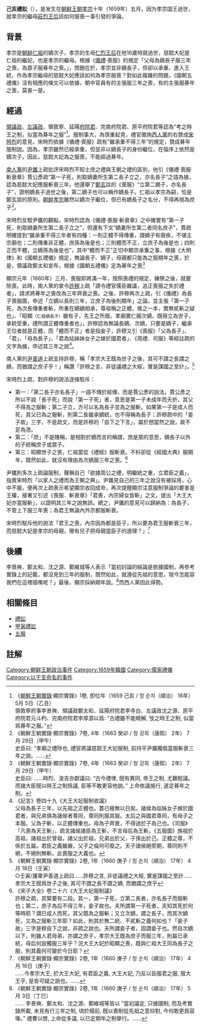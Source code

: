 '''己亥禮訟'''（{{lang-ko|기해예송}}），是发生在[[朝鲜王朝|朝鲜王朝]][[朝鮮孝宗|孝宗]]十年（1659年）五月，因为孝宗国王過世，就孝宗的繼母[[莊烈王后|莊烈王后]]該如何服喪一事引發的爭論。

==背景==
孝宗是[[朝鲜仁祖|朝鲜仁祖]]的嫡次子，孝宗的生母[[仁烈王后|仁烈王后]]在他16歲時就過世，慈懿大妃是仁祖的繼妃，也是孝宗的繼母。根據《[[儀禮|儀禮]]·喪服》的規定「父母為嫡長子服三年之喪，為眾子服朞年之喪。」，問題在於，孝宗並非嫡長子，但卻以承重、進入王統，作為孝宗繼母的慈懿大妃應該如何為孝宗服喪？對如此複雜的問題，《國朝五禮儀》沒有相應的條文可以依據，朝中官員有的主張服三年之喪，有的主張服朞年之喪，莫衷一是。

==經過==
[[領議政|領議政]]{{link-ko|鄭太和|정태화}}、[[左議政|左議政]]{{link-ko|沈之源|심지원}}、領敦寧{{link-ko|李景奭|이경석}}、延陽[[府院君|府院君]]{{link-ko|李時白|이시백}}、完南府院君{{link-ko|李原淵|이후원}}、原平府院君{{link-ko|元斗杓|원두표}}等認為“考之時王之制，似當為朞年之服”<ref>《[[朝鮮王朝實錄|朝鮮王朝實錄]]·顯宗實錄》1卷, 卽位年（1659 己亥 / 청 순치（順治） 16年） 5月 5日（乙丑）<br>領敦寧府事李景奭、領議政鄭太和、延陽府院君李寺白、左議政沈之源、原平府院君元斗杓、完南府院君李厚源以爲: “古禮雖不能曉解, 攷之時王之制, 似當爲朞年之服。”</ref>。服制事大，為慎重起見，禮官徵詢[[西人黨|西人黨]]的右贊成[[宋時烈|宋時烈]]的意見，宋時烈依據《儀禮·喪服》疏有“雖承重不得三年”的規定，贊成朞年服制說。因為，孝宗雖然已經承重，但並非以嫡長子的身份繼位，在倫序上依然是嫡次子，因此，慈懿大妃為之服喪，不能超過朞年。

[[南人黨|南人黨]]的[[尹鑴|尹鑴]]上疏批評宋時烈不知士庶之禮與王朝之禮的區別，他引《儀禮·喪服·斬衰章》賈公彥疏“第一子死，則取嫡妻所生第二長子立之，亦名長子”之語為據，認為慈懿大妃應服斬衰三年。他還舉了[[鄭玄|鄭玄]]註的《喪服》“立第二嫡子，亦名長子”，證明嫡長子過世之後，第二嫡子也可以稱作嫡長子。仁祖以孝宗為嗣，恰是鄭玄說的原則。[[朝鲜孝宗|朝鲜孝宗]]雖然以嫡次子繼位，但已有嫡長子之名分，不得再視為庶子<ref>《朝鮮王朝實錄·顯宗實錄》7卷, 4年（1663 癸卯 / 청 강희（康熙） 2年） 7月 29日（甲午）<br>史臣曰: “孝廟之禮陟也, 禮官將議慈懿王大妃服制, 前持平尹鑴獨倡當服斬衰三年之說。……</ref>。

宋時烈反駁尹鑴的觀點，宋時烈認為《儀禮·喪服·斬衰章》之中確實有“第一子死，則取嫡妻所生第二長子立之”，但還有下文“嫡妻所生第二者同名庶子”，賈疏明確提到“雖承重不得三年者有四種：一則正體不得傳重，謂嫡子有廢疾，不堪主宗廟也；二則傳重非正體，庶孫為後是也；三則體而不正，立庶子為後是也；四則正而不體，立嫡孫為後是也”，其中“體而不正”正切中顯宗承重之事，根據《大明律》和《國朝五禮儀》規定，無論長子、嫡子，母親都只能為之服期年之喪，於是，領議政鄭太和宣布，根據《國朝五禮儀》定為朞年之喪<ref>《朝鮮王朝實錄·顯宗實錄》7卷, 4年（1663 癸卯 / 청 강희（康熙） 2年） 7月 29日（甲午）<br>史臣曰: ……時烈、浚吉亦獻議曰: “古今禮律, 旣有異同, 帝王之制, 尤難輕議。 而諸大臣旣以時王之制爲議, 臣等不敢更容他說。” 上命依議施行, 遂定朞年之制。</ref>

顯宗元年（1660年）三月，喪服即將滿一年，按照喪禮的規定，練祭之後，就要除喪。此時，南人黨的掌令[[許穆|許穆]]上疏「請令禮官儒臣雜議，追正喪服之失於禮者」，請求將朞年之喪改為三年齊衰之喪。之後，許穆再次上疏，引《儀禮》為長子喪服圖，申述「立嫡以長則三年，立庶子為後則期年」之論，並主張「第一子死，為次長傳重者斬，所重在嫡嫡相承，尊祖稱之正體，推之一本，實無貳斬之疑也」、「昭顯<small>（仁祖嫡長子）</small>雖有子，先王之所廢。孝廟實仁廟次嫡，既冊立為世子，承統受重，禮所謂正體傳重者也」，許穆認為無論長嫡、次嫡，只要是嫡子，繼承王位者就是正體，而「體而不正」者是指妾子，許穆又引《喪服》「父為長子」、「君」、「母為長子」、「君為姑姊妹女子之嫁於國君者」、《周禮．司服》等經註疏的文字為據，申述其三年之說<ref>《記言》卷四十九《大王大妃服制收議》<br>父母為長子三年，以先祖之正體也。蓋已極無以日矣。諸侯為姑姊女子嫁於國君者，與兄弟俱為諸侯者尊同，尊同則服其服。太后之與國君尊同，有母子之本服。父為子斬，以正體傳重也。母為子齊衰，不得過於子為己也。《司服》「凡喪為天王斬」，疏言諸侯諸臣為王斬，不言母后為王斬。《五服圖》族祖於高祖，諸祖出於曾祖，諸父出於祖，兄弟出於父，子孫出於己。正體之尊，不係於五屬。君臣之義雖嚴，父子之倫何可廢之。天子諸侯絕旁期，尊同則不絕，不絕則無斬。此喪服之大義也。</ref>。

南人黨的[[尹善道|尹善道]]上疏支持許穆，稱「孝宗大王既為世子之後，其可不謂之長謂之嫡，而猶謂之庶子乎！」稱讚「許穆之言，非徒議禮之大經，實是謀國之至計」。<ref>《朝鮮王朝實錄·顯宗實錄》2卷, 1年（1660 庚子 / 청 순치（順治） 17年） 4月 18日（壬寅）<br>○壬寅/護軍尹善道上疏曰……許穆之言, 非徒議禮之大經, 實是謀國之至計…… 孝宗大王旣爲世子之後, 其可不謂之長不謂之嫡, 而猶謂之庶乎</ref>

宋時烈上疏，對許穆的說法逐條駁斥：

*第一：「第二長子亦名長子」一語不傳於經傳，而是賈公彥的說法，賈公彥之所以不說「長子死」而說「第一子死」者，意思是第一子未成年而夭折，其父不得為之服斬；第二子立，方可以名為長子並為之服斬。如果第一子是成人而死，其父已為之服斬，則第二長雖承嫡統，也不得稱為長子；許穆疏中的「妾子故」三字，不是疏文，而是許穆的「自下之下言」，屬於想當然之說，故不足為憑。
*第二：「庶」不是賤稱，是相對於嫡而言的稱謂，庶是眾的意思，嫡長子以外的子統稱庶子或眾子。
*第三：昭顯世子之喪，仁祖當從《禮經》服斬衰。不料卻從《經國大典》服期年，既然如此，就沒有理由為次嫡服三年之喪。<ref>《宋子大全》卷二十六《大王大妃服制議》<br>許穆之疏，其緊要有二段。其一，第一子死，立第二長者，亦名長子而服斬也；第二，庶子為后不得三年，妾子故也。夫所謂第一子死者，夫知其死於何等時耶？謂已成人而死，其父既為之服斬；又立次嫡，謂之長子，而其次嫡死，又為之服斬三年耶？如此，則其於無二統、不貳斬之義何如也？「妾子故」三字是穆自下之說，非疏之說也。夫所謂妾子者，固謂妾子也。然自次嫡以下，則雖人君母弟，亦謂之庶子，孝宗大王既為庶子而服三年，則屬已承統，母后何設獨服三年乎？況大王大妃於昭顯之喪，既與仁祖大王同為長子之服，則其義何可變於今日耶？</ref>

尹鑴則多次上疏論服制，聲稱自己「欲據周公之禮，明繼統之重，立君臣之義」，指責宋時烈「以家人之禮而為王朝之典」。尹鑴見自己的三年之說沒有被採用，心中不服，便再次上疏表示希望顯宗收回成命，再次提醒顯宗注意服制爭論的要害是王權，接著又引述《喪服．斬衰章》「君喪，內宗婦女皆斬」之文，提出「大王大妃亦當服斬」，以證明其三年之說無誤。總之，尹鑴的意見可以歸納為：為長子，不管上下服三年喪；為君王無論內外宗都服斬衰。

宋時烈駁斥他的說法「君王之喪，內宗因為都是臣子，所以要為君王服斬衰三年，而慈懿大妃是孝宗的母親，哪有兒子把母親當臣子的道理？」<ref>《朝鮮王朝實錄·顯宗實錄》2卷, 1年（1660 庚子 / 청 순치（順治） 17年） 4月 16日（庚子）<br>……今孝宗大王, 於大王大妃, 有君臣之義, 大王大妃, 乃反以臣服君之服, 服大王乎, 是皆可疑之說也。……</ref>

==後續==
李景奭、鄭太和、沈之源、鄭維城等人表示「當初討論的結論是依據國制，再參考實錄上的記載，都沒見到三年的服制，既然如此，就遵從先祖的意思，現今怎能容我們在這裡插嘴呢？」最後，顯宗採納期年說。<ref>《朝鮮王朝實錄·顯宗實錄》2卷, 1年（1660 庚子 / 청 순치（順治） 17年） 5月 3日（丁巳）<br>…… 李景奭、鄭太和、沈之源、鄭維城等皆以 “當初議定, 只據國制, 而及考實錄所載, 未見有行三年之制, 頃於榻前, 旣以喪制從先祖之意仰對, 今何敢更爲容喙。” 禮曹以啓, 上命從多議, 以已定期年之制擧行。……</ref>而西人黨因此得勢。

==相關條目==
*[[禮訟|禮訟]]
*[[甲寅禮訟|甲寅禮訟]]
*[[五服|五服]]

==註解==
{{reflist|2}}

{{朝鲜王朝历史事件}}

[[Category:朝鲜王朝政治事件|Category:朝鲜王朝政治事件]]
[[Category:1659年韓國|Category:1659年韓國]]
[[Category:儒家禮儀|Category:儒家禮儀]]
[[Category:以干支命名的事件|Category:以干支命名的事件]]